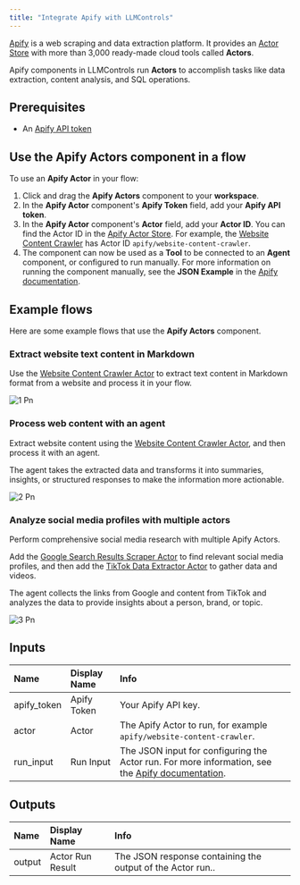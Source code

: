 ```yaml
---
title: "Integrate Apify with LLMControls"
---
```


[Apify](https://apify.com/) is a web scraping and data extraction platform. It provides an [Actor Store](https://apify.com/store) with more than 3,000 ready-made cloud tools called **Actors**.

Apify components in LLMControls run **Actors** to accomplish tasks like data extraction, content analysis, and SQL operations.

## **Prerequisites**

- An [Apify API token](https://docs.apify.com/platform/integrations/api)

## **Use the Apify Actors component in a flow**[**​**](https://docs.langflow.org/integrations-apify#use-the-apify-actors-component-in-a-flow)

To use an **Apify Actor** in your flow:

1. Click and drag the **Apify Actors** component to your **workspace**.
2. In the **Apify Actor** component's **Apify Token** field, add your **Apify API token**.
3. In the **Apify Actor** component's **Actor** field, add your **Actor ID**. You can find the Actor ID in the [Apify Actor Store](https://apify.com/store). For example, the [Website Content Crawler](https://apify.com/apify/website-content-crawler) has Actor ID `apify/website-content-crawler`.
4. The component can now be used as a **Tool** to be connected to an **Agent** component, or configured to run manually. For more information on running the component manually, see the **JSON Example** in the [Apify documentation](https://apify.com/apify/website-content-crawler/input-schema).

## **Example flows**

Here are some example flows that use the **Apify Actors** component.

### **Extract website text content in Markdown**[**​**](https://docs.langflow.org/integrations-apify#extract-website-text-content-in-markdown)

Use the [Website Content Crawler Actor](https://apify.com/apify/website-content-crawler) to extract text content in Markdown format from a website and process it in your flow.

![1 Pn](/images/1.png)

### **Process web content with an agent**[**​**](https://docs.langflow.org/integrations-apify#process-web-content-with-an-agent)

Extract website content using the [Website Content Crawler Actor](https://apify.com/apify/website-content-crawler), and then process it with an agent.

The agent takes the extracted data and transforms it into summaries, insights, or structured responses to make the information more actionable.

![2 Pn](/images/2.png)

### **Analyze social media profiles with multiple actors**[**​**](https://docs.langflow.org/integrations-apify#analyze-social-media-profiles-with-multiple-actors)

Perform comprehensive social media research with multiple Apify Actors.

Add the [Google Search Results Scraper Actor](https://apify.com/apify/google-search-scraper) to find relevant social media profiles, and then add the [TikTok Data Extractor Actor](https://apify.com/clockworks/free-tiktok-scraper) to gather data and videos.

The agent collects the links from Google and content from TikTok and analyzes the data to provide insights about a person, brand, or topic.

![3 Pn](/images/3.png)

## **Inputs**[**​**](https://docs.langflow.org/integrations-apify#inputs)

| **Name**    | **Display Name** | **Info**                                                                                                                                                         |
| :---------- | :--------------- | :--------------------------------------------------------------------------------------------------------------------------------------------------------------- |
| apify_token | Apify Token      | Your Apify API key.                                                                                                                                              |
| actor       | Actor            | The Apify Actor to run, for example `apify/website-content-crawler`.                                                                                             |
| run_input   | Run Input        | The JSON input for configuring the Actor run. For more information, see the [Apify documentation](https://apify.com/apify/website-content-crawler/input-schema). |

## **Outputs**[**​**](https://docs.langflow.org/integrations-apify#outputs)

| **Name** | **Display Name** | **Info**                                                   |
| :------- | :--------------- | :--------------------------------------------------------- |
| output   | Actor Run Result | The JSON response containing the output of the Actor run.. |
